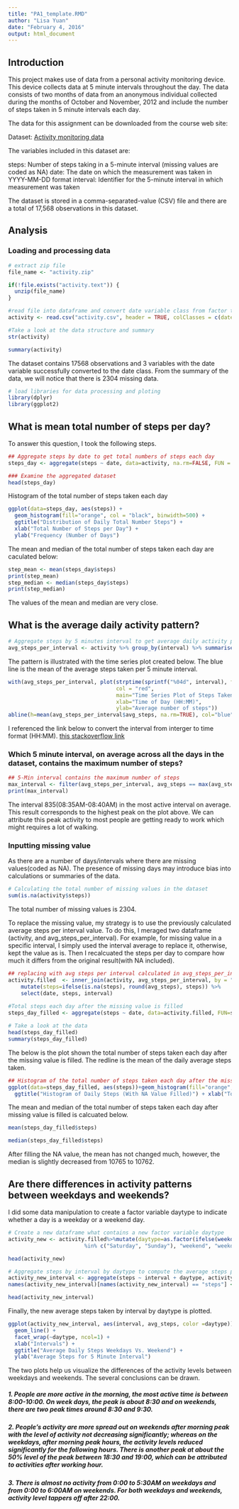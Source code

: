 ```yaml
---
title: "PA1_template.RMD"
author: "Lisa Yuan"
date: "February 4, 2016"
output: html_document
---
```

## Introduction
This project makes use of data from a personal activity monitoring device. This device collects data at 5 minute intervals throughout the day. The data consists of two months of data from an anonymous individual collected during the months of October and November, 2012 and include the number of steps taken in 5 minute intervals each day.

The data for this assignment can be downloaded from the course web site:

Dataset: [Activity monitoring data](https://d396qusza40orc.cloudfront.net/repdata%2Fdata%2Factivity.zip)

The variables included in this dataset are:

steps: Number of steps taking in a 5-minute interval (missing values are coded as NA)
date: The date on which the measurement was taken in YYYY-MM-DD format
interval: Identifier for the 5-minute interval in which measurement was taken

The dataset is stored in a comma-separated-value (CSV) file and there are a total of 17,568 observations in this dataset.

## Analysis
### Loading and processing data

```r
# extract zip file
file_name <- "activity.zip"

if(!file.exists("activity.text")) {
  unzip(file_name)
}

#read file into dataframe and convert date variable class from factor to date
activity <- read.csv("activity.csv", header = TRUE, colClasses = c(date = "Date"))

#Take a look at the data structure and summary 
str(activity)

summary(activity)
```

The dataset contains 17568 observations and 3 variables with the date variable successfully converted to the date class. From the summary of the data, we will notice that there is 2304 missing data. 

```r
# load libraries for data processing and ploting
library(dplyr)
library(ggplot2)
```

## What is mean total number of steps per day? 

To answer this question, I took the following steps. 

```r
## Aggregate steps by date to get total numbers of steps each day
steps_day <- aggregate(steps ~ date, data=activity, na.rm=FALSE, FUN = sum)

### Examine the aggregated dataset
head(steps_day)
```

Histogram of the total number of steps taken each day
```r
ggplot(data=steps_day, aes(steps)) + 
  geom_histogram(fill="orange", col = "black", binwidth=500) +
  ggtitle("Distribution of Daily Total Number Steps") +
  xlab("Total Number of Steps per Day") + 
  ylab("Frequency (Number of Days") 
```

The mean and median of the total number of steps taken each day are caculated below: 
```r
step_mean <- mean(steps_day$steps)
print(step_mean)
step_median <- median(steps_day$steps)
print(step_median)
```

The values of the mean and median are very close. 

## What is the average daily activity pattern? 

```r
# Aggregate steps by 5 minutes interval to get average daily activity pattern
avg_steps_per_interval <- activity %>% group_by(interval) %>% summarise(avg_steps = mean(steps, na.rm=TRUE))
```

The pattern is illustrated with the time series plot created below. The blue line is the mean of the average steps taken per 5 minute interval. 

```r
with(avg_steps_per_interval, plot(strptime(sprintf("%04d", interval), format="%H%M"), y=avg_steps, type="l", 
                                  col = "red", 
                                  main="Time Series Plot of Steps Taken in 5-Minute Intervals", 
                                  xlab="Time of Day (HH:MM)", 
                                  ylab="Average number of steps"))
abline(h=mean(avg_steps_per_interval$avg_steps, na.rm=TRUE), col="blue")
```

I referenced the link below to convert the interval from interger to time format (HH:MM).
<a href="http://stackoverflow.com/questions/25272457/convert-an-integer-column-to-time-hhmm"> this stackoverflow link </a>


### Which 5 minute interval, on average across all the days in the dataset, contains the maximum number of steps?

```r
## 5-Min interval contains the maximum number of steps
max_interval <- filter(avg_steps_per_interval, avg_steps == max(avg_steps))
print(max_interval)
```

The interval 835(08:35AM-08:40AM) in the most active interval on average.  This result corresponds to the highest peak on the plot above.  We can attribute this peak activity to most people are getting ready to work which might requires a lot of walking.  

### Inputting missing value

As there are a number of days/intervals where there are missing values(coded as NA).  The presence of missing days may introduce bias into  calculations or summaries of the data. 

```r
# Calculating the total number of missing values in the dataset
sum(is.na(activity$steps))
```

The total number of missing values is 2304. 

To replace the missing value, my strategy is to use the previously calculated average steps per interval value. To do this, I meraged two dataframe (activity, and avg_steps_per_interval). For example, for missing value in a specific interval, I simply used the interval average to replace it,  otherwise, kept the value as is.  Then I recalcuated the steps per day to compare how much it differs from the original result(with NA included). 

```r
## replacing with avg steps per interval calculated in avg_steps_per_interval
activity.filled  <- inner_join(activity, avg_steps_per_interval, by = "interval") %>%
    mutate(steps=ifelse(is.na(steps), round(avg_steps), steps)) %>%
    select(date, steps, interval)
    
#Total steps each day after the missing value is filled
steps_day_filled <- aggregate(steps ~ date, data=activity.filled, FUN=sum)

# Take a look at the data
head(steps_day_filled)
summary(steps_day_filled)
```

The below is the plot shown the total number of steps taken each day after the missing value is filled. The redline is the mean of the daily average steps taken. 

```r
## Histogram of the total number of steps taken each day after the missing value is filled
ggplot(data=steps_day_filled, aes(steps))+geom_histogram(fill="orange", col="black", binwidth = 500)+
  ggtitle("Histogram of Daily Steps (With NA Value Filled)") + xlab("Total steps taken each day") + ylab("Frequency") + geom_vline(aes(xintercept=mean(steps_day_filled$steps)), col = "red", lwd=2)
```

The mean and median of the total number of steps taken each day after missing value is filled is calcuated below. 

```r
mean(steps_day_filled$steps)

median(steps_day_filled$steps)
```

After filling the NA value, the mean has not changed much, however, the median is slightly decreased from 10765 to 10762. 

## Are there differences in activity patterns between weekdays and weekends?

I did some data manipulation to create a factor variable daytype to indicate whether a day is a weekday or a weekend day. 

```r
# Create a new dataframe what contains a new factor variable daytype
activity_new <- activity.filled%>%mutate(daytype=as.factor(ifelse(weekdays(date) 
                        %in% c("Saturday", "Sunday"), "weekend", "weekday")))

head(activity_new)

# Aggregate steps by interval by daytype to compute the average steps per interval by daytype
activity_new_interval <- aggregate(steps ~ interval + daytype, activity_new, mean)
names(activity_new_interval)[names(activity_new_interval) == "steps"] <- "avg_steps"

head(activity_new_interval)
```

Finally, the new average steps taken by interval by daytype is plotted. 
```r
ggplot(activity_new_interval, aes(interval, avg_steps, color =daytype)) +
  geom_line() +
  facet_wrap(~daytype, ncol=1) + 
  xlab("Intervals") + 
  ggtitle("Average Daily Steps Weekdays Vs. Weekend") +
  ylab("Average Steps for 5 Minute Interval")

```

The two plots help us visualize the differences of the activity levels between weekdays and weekends. The several conclusions can be drawn. 

##### 1. People are more active in the morning, the most active time is between 8:00-10:00.  On week days, the peak is about 8:30 and on weekends, there are two peak times around 8:30 and 9:30. 

##### 2. People's activity are more spread out on weekends after morning peak with the level of activity not decreasing significantly;  whereas on the weekdays, after morning peak hours, the activity levels reduced significantly for the following hours.  There is another peak at about the 50% level of the peak between 18:30 and 19:00, which can be attributed to activities after working hour. 

##### 3. There is almost no activity from 0:00 to 5:30AM on weekdays and from 0:00 to 6:00AM on weekends.  For both weekdays and weekends, activity level tappers off after 22:00. 
